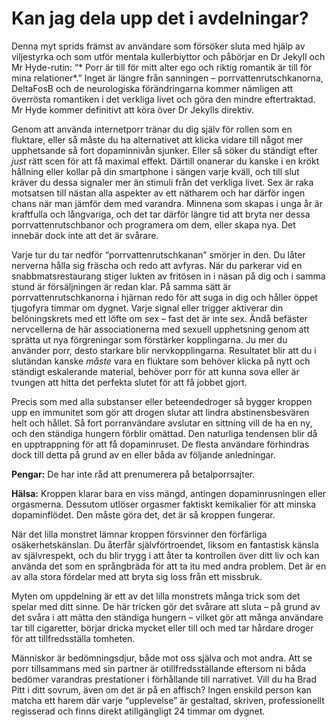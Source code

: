 # Kan jag dela upp det i avdelningar?

Denna myt sprids främst av användare som försöker sluta med hjälp av viljestyrka och som utför mentala kullerbiyttor och påbörjar en Dr Jekyll och Mr Hyde-rutin: "* Porr är till för mitt alter ego och riktig romantik är till för mina relationer*." Inget är längre från sanningen -- porrvattenrutschkanorna, DeltaFosB och de neurologiska förändringarna kommer nämligen att överrösta romantiken i det verkliga livet och göra den mindre eftertraktad. Mr Hyde kommer definitivt att köra över Dr Jekylls direktiv.

Genom att använda internetporr tränar du dig själv för rollen som en fluktare, eller så måste du ha alternativet att klicka vidare till något mer upphetsande så fort dopaminnivån sjunker. Eller så söker du ständigt efter *just* rätt scen för att få maximal effekt. Därtill onanerar du kanske i en krökt hållning eller kollar på din smartphone i sängen varje kväll, och till slut kräver du dessa signaler mer än stimuli från det verkliga livet. Sex är raka motsatsen till nästan alla aspekter av ett nätharem och har därför ingen chans när man jämför dem med varandra. Minnena som skapas i unga år är kraftfulla och långvariga, och det tar därför längre tid att bryta ner dessa porrvattenrutschbanor och programera om dem, eller skapa nya. Det innebär dock inte att det är svårare.

Varje tur du tar nedför "porrvattenrutschkanan" smörjer in den. Du låter nerverna hålla sig fräscha och redo att avfyras. När du parkerar vid en snabbmatsrestaurang stiger lukten av fritösen in i näsan på dig och i samma stund är försäljningen är redan klar. På samma sätt är porrvattenrutschkanorna i hjärnan redo för att suga in dig och håller öppet tjugofyra timmar om dygnet. Varje signal eller trigger aktiverar din belöningskrets med ett löfte om sex -- fast det är inte sex. Ändå befäster nervcellerna de här associationerna med sexuell upphetsning genom att sprätta ut nya förgreningar som förstärker kopplingarna. Ju mer du använder porr, desto starkare blir nervkopplingarna. Resultatet blir att du i slutändan kanske *måste* vara en fluktare som behöver klicka på nytt och ständigt eskalerande material, behöver porr för att kunna sova eller är tvungen att hitta det perfekta slutet för att få jobbet gjort.

Precis som med alla substanser eller beteendedroger så bygger kroppen upp en immunitet som gör att drogen slutar att lindra abstinensbesvären helt och hållet. Så fort porranvändare avslutar en sittning vill de ha en ny, och den ständiga hungern förblir omättad. Den naturliga tendensen blir då en upptrappning för att få dopaminruset. De flesta användare förhindras dock till detta på grund av en eller båda av följande anledningar.

**Pengar:** De har inte råd att prenumerera på betalporrsajter.

**Hälsa:** Kroppen klarar bara en viss mängd, antingen dopaminrusningen eller orgasmerna. Dessutom utlöser orgasmer faktiskt kemikalier för att minska dopaminflödet. Den måste göra det, det är så kroppen fungerar.

När det lilla monstret lämnar kroppen försvinner den förfärliga osäkerhetskänslan. Du återfår självförtroendet, liksom en fantastisk känsla av självrespekt, och du blir trygg i att åter ta kontrollen över ditt liv och kan använda det som en språngbräda för att ta itu med andra problem. Det är en av alla stora fördelar med att bryta sig loss från ett missbruk.

Myten om uppdelning är ett av det lilla monstrets många trick som det spelar med ditt sinne. De här tricken gör det svårare att sluta -- på grund av det svåra i att mätta den ständiga hungern -- vilket gör att många användare tar till cigaretter, börjar dricka mycket eller till och med tar hårdare droger för att tillfredsställa tomheten.

Människor är bedömningsdjur, både mot oss själva och mot andra. Att se porr tillsammans med sin partner är otillfredsställande eftersom ni båda bedömer varandras prestationer i förhållande till narrativet. Vill du ha Brad Pitt i ditt sovrum, även om det är på en affisch? Ingen enskild person kan matcha ett harem där varje "upplevelse" är gestaltad, skriven, professionellt regisserad och finns direkt atillgängligt 24 timmar om dygnet.


